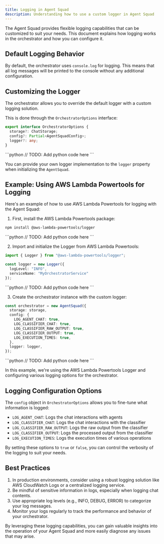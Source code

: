 ```yaml
---
title: Logging in Agent Squad
description: Understanding how to use a custom logger in Agent Squad
---
```



The Agent Squad provides flexible logging capabilities that can be customized to suit your needs. This document explains how logging works in the orchestrator and how you can configure it.

## Default Logging Behavior

By default, the orchestrator uses `console.log` for logging. This means that all log messages will be printed to the console without any additional configuration.

## Customizing the Logger

The orchestrator allows you to override the default logger with a custom logging solution.

This is done through the `OrchestratorOptions` interface:



<Tabs syncKey="runtime">
  <TabItem label="Typescript"  icon="seti:typescript" color="blue" >

```typescript
export interface OrchestratorOptions {
  storage?: ChatStorage;
  config?: Partial<AgentSquadConfig>;
  logger?: any;
}
```

  </TabItem>
  <TabItem label="Python" icon="seti:python">
```python
// TODO: Add python code here
```
  </TabItem>
</Tabs>


You can provide your own logger implementation to the `logger` property when initializing the `AgentSquad`.

## Example: Using AWS Lambda Powertools for Logging

Here's an example of how to use AWS Lambda Powertools for logging with the Agent Squad:

1. First, install the AWS Lambda Powertools package:

<Tabs syncKey="runtime">
  <TabItem label="Typescript"  icon="seti:typescript" color="blue" >

```bash
npm install @aws-lambda-powertools/logger
```

  </TabItem>
  <TabItem label="Python" icon="seti:python">
```python
// TODO: Add python code here
```
  </TabItem>
</Tabs>



2. Import and initialize the Logger from AWS Lambda Powertools:

<Tabs syncKey="runtime">
  <TabItem label="Typescript"  icon="seti:typescript" color="blue" >

```typescript
import { Logger } from "@aws-lambda-powertools/logger";

const logger = new Logger({
  logLevel: "INFO",
  serviceName: "MyOrchestratorService"
});
```

  </TabItem>
  <TabItem label="Python" icon="seti:python">
```python
// TODO: Add python code here
```
  </TabItem>
</Tabs>


3. Create the orchestrator instance with the custom logger:

<Tabs syncKey="runtime">
  <TabItem label="Typescript"  icon="seti:typescript" color="blue" >

```typescript
const orchestrator = new AgentSquad({
  storage: storage,
  config: {
    LOG_AGENT_CHAT: true,
    LOG_CLASSIFIER_CHAT: true,
    LOG_CLASSIFIER_RAW_OUTPUT: true,
    LOG_CLASSIFIER_OUTPUT: true,
    LOG_EXECUTION_TIMES: true,
  },
  logger: logger,
});
```

  </TabItem>
  <TabItem label="Python" icon="seti:python">
```python
// TODO: Add python code here
```
  </TabItem>
</Tabs>


In this example, we're using the AWS Lambda Powertools Logger and configuring various logging options for the orchestrator.

## Logging Configuration Options

The `config` object in `OrchestratorOptions` allows you to fine-tune what information is logged:

- `LOG_AGENT_CHAT`: Logs the chat interactions with agents
- `LOG_CLASSIFIER_CHAT`: Logs the chat interactions with the classifier
- `LOG_CLASSIFIER_RAW_OUTPUT`: Logs the raw output from the classifier
- `LOG_CLASSIFIER_OUTPUT`: Logs the processed output from the classifier
- `LOG_EXECUTION_TIMES`: Logs the execution times of various operations

By setting these options to `true` or `false`, you can control the verbosity of the logging to suit your needs.

## Best Practices

1. In production environments, consider using a robust logging solution like AWS CloudWatch Logs or a centralized logging service.
2. Be mindful of sensitive information in logs, especially when logging chat contents.
3. Use appropriate log levels (e.g., INFO, DEBUG, ERROR) to categorize your log messages.
4. Monitor your logs regularly to track the performance and behavior of your orchestrator.

By leveraging these logging capabilities, you can gain valuable insights into the operation of your Agent Squad and more easily diagnose any issues that may arise.